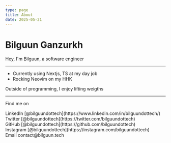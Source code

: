 ```yaml
---
type: page
title: About
date: 2025-05-21
---
```


# Bilguun Ganzurkh

Hey, I'm Bilguun, a software engineer

---

- Currently using Nextjs, TS at my day job
- Rocking Neovim on my HHK

Outside of programming, I enjoy lifting weigths

---

Find me on

<div>
  LinkedIn [@bilguundottech](https://www.linkedin.com/in/bilguundottech/)
  <br />
  Twitter [@bilguundottech](https://twitter.com/bilguundottech)
  <br />
  GitHub [@bilguundottech](https://github.com/bilguundottech)
  <br />
  Instagram [@bilguundottech](https://instagram.com/bilguundottech)
  <br />
  Email contact@bilguun.tech
</div>
